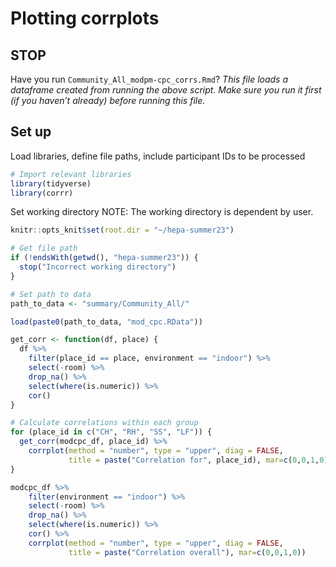 # Plotting corrplots

## STOP

Have you run `Community_All_modpm-cpc_corrs.Rmd`?
*This file loads a dataframe created from running the above script. Make sure you run it first (if you haven't already) before running this file.*

## Set up
Load libraries, define file paths, include participant IDs to be processed
```r
# Import relevant libraries
library(tidyverse)
library(corrr)
```

Set working directory
NOTE: The working directory is dependent by user. 
```r
knitr::opts_knit$set(root.dir = "~/hepa-summer23")
```

```r
# Get file path
if (!endsWith(getwd(), "hepa-summer23")) {
  stop("Incorrect working directory")
}
```

```r
# Set path to data
path_to_data <- "summary/Community_All/"
```

```r
load(paste0(path_to_data, "mod_cpc.RData"))
```

```r
get_corr <- function(df, place) {
  df %>% 
    filter(place_id == place, environment == "indoor") %>%
    select(-room) %>%
    drop_na() %>%
    select(where(is.numeric)) %>%
    cor()
}
```


```r
# Calculate correlations within each group
for (place_id in c("CH", "RH", "SS", "LF")) {
  get_corr(modcpc_df, place_id) %>%
    corrplot(method = "number", type = "upper", diag = FALSE, 
             title = paste("Correlation for", place_id), mar=c(0,0,1,0))
}
```

```r
modcpc_df %>% 
    filter(environment == "indoor") %>%
    select(-room) %>%
    drop_na() %>%
    select(where(is.numeric)) %>%
    cor() %>%
    corrplot(method = "number", type = "upper", diag = FALSE, 
             title = paste("Correlation overall"), mar=c(0,0,1,0))
```


